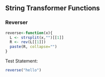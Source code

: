 ## String Transformer Functions 

### Reverser 

```r
reverse<-function(x){
  L <- strsplit(x,"")[[1]]
  R <- rev(L[[1]])
  paste(R, collapse="")
}
```

Test Statement: 
```r
reverse("hello")
```  